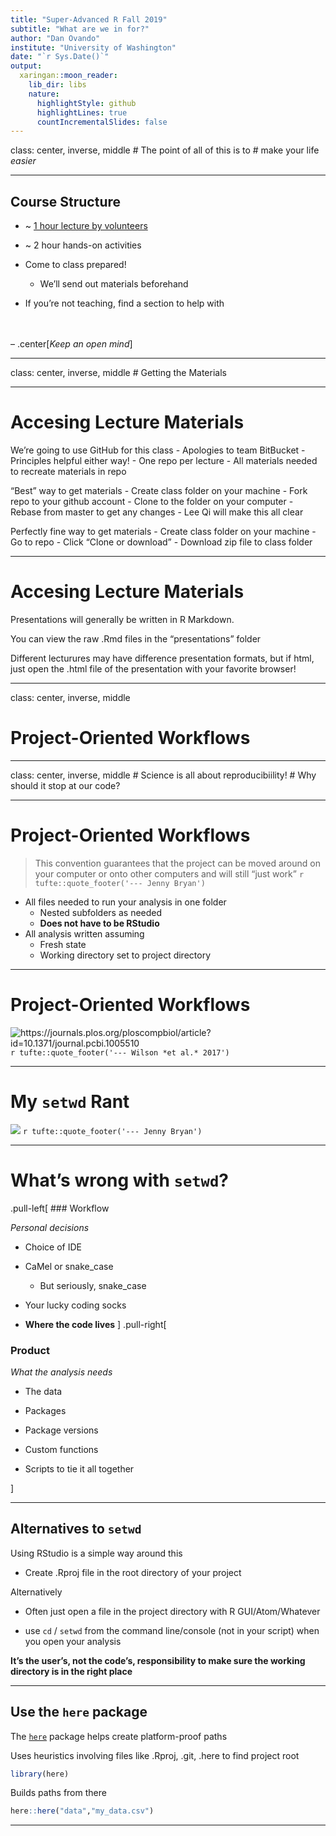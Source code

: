```yaml
---
title: "Super-Advanced R Fall 2019"
subtitle: "What are we in for?"
author: "Dan Ovando"
institute: "University of Washington"
date: "`r Sys.Date()`"
output:
  xaringan::moon_reader:
    lib_dir: libs
    nature:
      highlightStyle: github
      highlightLines: true
      countIncrementalSlides: false
---
```


class: center, inverse, middle
# The point of all of this is to
# make your life *easier*


---


## Course Structure

- ~ [1 hour lecture by volunteers](https://docs.google.com/document/d/1S63IHjNBk8e7St6XcyqhVu98qpuRTUx3DHYqzWKYDys/edit)

- ~ 2 hour hands-on activities

- Come to class prepared!
  - We'll send out materials beforehand
  
- If you're not teaching, find a section to help with


<br>
<br>
--
.center[*Keep an open mind*]

---

class: center, inverse, middle
# Getting the Materials


---

# Accesing Lecture Materials

We're going to use GitHub for this class
  - Apologies to team BitBucket
  - Principles helpful either way!
  - One repo per lecture
  - All materials needed to recreate materials in repo

"Best" way to get materials
  - Create class folder on your machine
  - Fork repo to your github account
  - Clone to the folder on your computer
  - Rebase from master to get any changes
  - Lee Qi will make this all clear

Perfectly fine way to get materials
  - Create class folder on your machine
  - Go to repo
  - Click "Clone or download"
  - Download zip file to class folder

---

# Accesing Lecture Materials

 Presentations will generally be written in R Markdown. 
 
 You can view the raw .Rmd files in the "presentations" folder
 
 Different lecturures may have difference presentation formats, but if html, just open the .html file of the presentation with your favorite browser!

---

class: center, inverse, middle

# Project-Oriented Workflows

---


class: center, inverse, middle
# Science is all about reproducibiility! 
# Why should it stop at our code?


---


# Project-Oriented Workflows

>This convention guarantees that the project can be moved around on your computer or onto other computers and will still “just work” `r tufte::quote_footer('--- Jenny Bryan')`

- All files needed to run your analysis in one folder
  - Nested subfolders as needed
  - **Does not have to be RStudio**

- All analysis written assuming
  - Fresh state
  - Working directory set to project directory



---

# Project-Oriented Workflows

![https://journals.plos.org/ploscompbiol/article?id=10.1371/journal.pcbi.1005510](`r here::here("imgs","good-enough.png")`)`r tufte::quote_footer('--- Wilson *et al.* 2017')`


---



# My `setwd` Rant

<!-- ![](../imgs/jbburn.png) -->
![](`r here::here("imgs","jbburn.png")`)
`r tufte::quote_footer('--- Jenny Bryan')`

---


# What's wrong with `setwd`?

.pull-left[
### Workflow

*Personal decisions*

* Choice of IDE

* CaMel or snake_case
  - But seriously, snake_case

* Your lucky coding socks

* **Where the code lives**
]
.pull-right[

### Product

*What the analysis needs*

* The data

* Packages

* Package versions

* Custom functions

* Scripts  to tie it all together

]

---

## Alternatives to `setwd`

Using RStudio is a simple way around this
  
  - Create .Rproj file in the root directory of your project
  
Alternatively
 
 - Often just open a file in the project directory with R GUI/Atom/Whatever
  
  - use `cd` / `setwd` from the command line/console (not in your script) when you open your analysis


**It's the user's, not the code's, responsibility to make sure the working directory is in the right place**


---

## Use the `here` package

The [`here`](https://here.r-lib.org/) package helps create platform-proof paths

Uses heuristics involving files like .Rproj, .git, .here to find project root

```r
library(here)

```

Builds paths from there

```r
here::here("data","my_data.csv")
```



---


